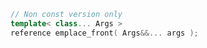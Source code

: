```cpp
// Non const version only
template< class... Args >
reference emplace_front( Args&&... args );
```
